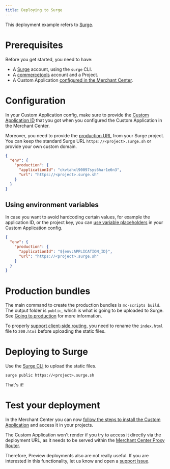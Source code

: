 ```yaml
---
title: Deploying to Surge
---
```


This deployment example refers to [Surge](https://surge.sh/).

# Prerequisites

Before you get started, you need to have:

- A [Surge](https://surge.sh) account, using the `surge` CLI.
- A [commercetools](https://docs.commercetools.com/getting-started) account and a Project.
- A Custom Application [configured in the Merchant Center](https://docs.commercetools.com/merchant-center/custom-applications).

# Configuration

In your Custom Application config, make sure to provide the [Custom Application ID](/api-reference/application-config#envproductionapplicationId) that you got when you configured the Custom Application in the Merchant Center.

Moreover, you need to provide the [production URL](/api-reference/application-config#envproductionurl) from your Surge project. You can keep the standard Surge URL `https://<project>.surge.sh` or provide your own custom domain.

```json title="custom-application-config.json"
{
  "env": {
    "production": {
      "applicationId": "ckvtahxl90097sys6har1e6n3",
      "url": "https://<project>.surge.sh"
    }
  }
}
```

## Using environment variables

In case you want to avoid hardcoding certain values, for example the application ID, or the project key, you can [use variable placeholders](/api-reference/application-config#using-variable-placeholders) in your Custom Application config.

```json title="custom-application-config.json" highlightLines="4"
{
  "env": {
    "production": {
      "applicationId": "${env:APPLICATION_ID}",
      "url": "https://<project>.surge.sh"
    }
  }
}
```

# Production bundles

The main command to create the production bundles is `mc-scripts build`. The output folder is `public`, which is what is going to be uploaded to Surge.<br />
See [Going to production](/development/going-to-production) for more information.

<Info>

To properly [support client-side routing](https://surge.sh/help/adding-a-200-page-for-client-side-routing), you need to rename the `index.html` file to `200.html` before uploading the static files.

</Info>

# Deploying to Surge

Use the [Surge CLI](https://www.npmjs.com/package/surge) to upload the static files.

```console
surge public https://<project>.surge.sh
```

That's it!

# Test your deployment

In the Merchant Center you can now [follow the steps to install the Custom Application](https://docs.commercetools.com/merchant-center/custom-applications) and access it in your projects.

<Warning>

The Custom Application won't render if you try to access it directly via the deployment URL, as it needs to be served within the [Merchant Center Proxy Router](/concepts/merchant-center-proxy-router).

Therefore, Preview deployments also are not really useful. If you are interested in this functionality, let us know and open a [support issue](https://github.com/commercetools/merchant-center-application-kit/issues/new/choose).

</Warning>
